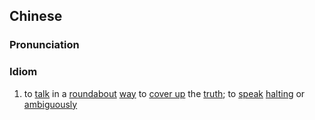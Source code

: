{{also|支吾其词}}
==Chinese==
{{zh-forms|s=支吾其词|type=211}}

===Pronunciation===
{{zh-pron
|m=zhīwuqící
|c=zi1 ng4 kei4 ci4
|cat=id
}}

===Idiom===
{{zh-idiom}}

# to [[talk]] in a [[roundabout]] [[way]] to [[cover up]] the [[truth]]; to [[speak]] [[halting]] or [[ambiguously]]
